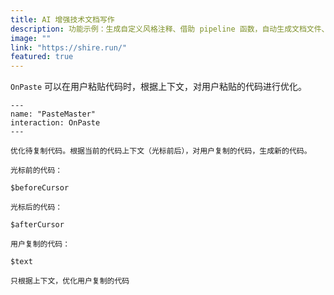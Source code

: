 ---
title: AI 增强技术文档写作
description: 功能示例：生成自定义风格注释、借助 pipeline 函数，自动生成文档文件、结合 RAG 技术，自动化分析文档。
image: ""
link: "https://shire.run/"
featured: true
---

`OnPaste` 可以在用户粘贴代码时，根据上下文，对用户粘贴的代码进行优化。

```shire
---
name: "PasteMaster"
interaction: OnPaste
---

优化待复制代码。根据当前的代码上下文（光标前后），对用户复制的代码，生成新的代码。

光标前的代码：

$beforeCursor

光标后的代码：

$afterCursor

用户复制的代码：

$text

只根据上下文，优化用户复制的代码
```
